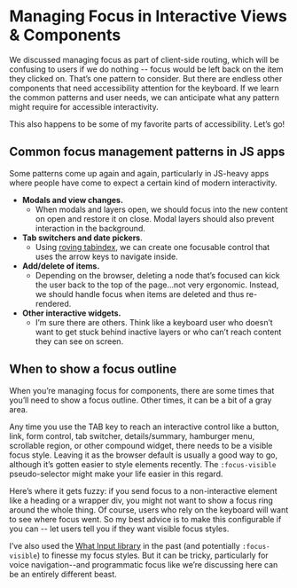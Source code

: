 # Managing Focus in Interactive Views & Components

We discussed managing focus as part of client-side routing, which will be confusing to users if we do nothing -- focus would be left back on the item they clicked on. That’s one pattern to consider. But there are endless other components that need accessibility attention for the keyboard. If we learn the common patterns and user needs, we can anticipate what any pattern might require for accessible interactivity.

This also happens to be some of my favorite parts of accessibility. Let’s go!

## Common focus management patterns in JS apps

Some patterns come up again and again, particularly in JS-heavy apps where people have come to expect a certain kind of modern interactivity.

- **Modals and view changes.**
    - When modals and layers open, we should focus into the new content on open and restore it on close. Modal layers should also prevent interaction in the background.
- **Tab switchers and date pickers**.
    - Using [roving tabindex](https://www.w3.org/WAI/ARIA/apg/patterns/radio/examples/radio/), we can create one focusable control that uses the arrow keys to navigate inside.
- **Add/delete of items.**
    - Depending on the browser, deleting a node that’s focused can kick the user back to the top of the page...not very ergonomic. Instead, we should handle focus when items are deleted and thus re-rendered.
- **Other interactive widgets.**
    - I’m sure there are others. Think like a keyboard user who doesn’t want to get stuck behind inactive layers or who can’t reach content they can see on screen.

## When to show a focus outline

When you’re managing focus for components, there are some times that you’ll need to show a focus outline. Other times, it can be a bit of a gray area.

Any time you use the TAB key to reach an interactive control like a button, link, form control, tab switcher, details/summary, hamburger menu, scrollable region, or other compound widget, there needs to be a visible focus style. Leaving it as the browser default is usually a good way to go, although it’s gotten easier to style elements recently. The `:focus-visible` pseudo-selector might make your life easier in this regard.

Here’s where it gets fuzzy: if you send focus to a non-interactive element like a heading or a wrapper div, you might not want to show a focus ring around the whole thing. Of course, users who rely on the keyboard will want to see where focus went. So my best advice is to make this configurable if you can -- let users tell you if they want visible focus styles. 

I’ve also used the [What Input library](https://github.com/ten1seven/what-input) in the past (and potentially `:focus-visible`) to finesse my focus styles. But it can be tricky, particularly for voice navigation--and programmatic focus like we’re discussing here can be an entirely different beast.
